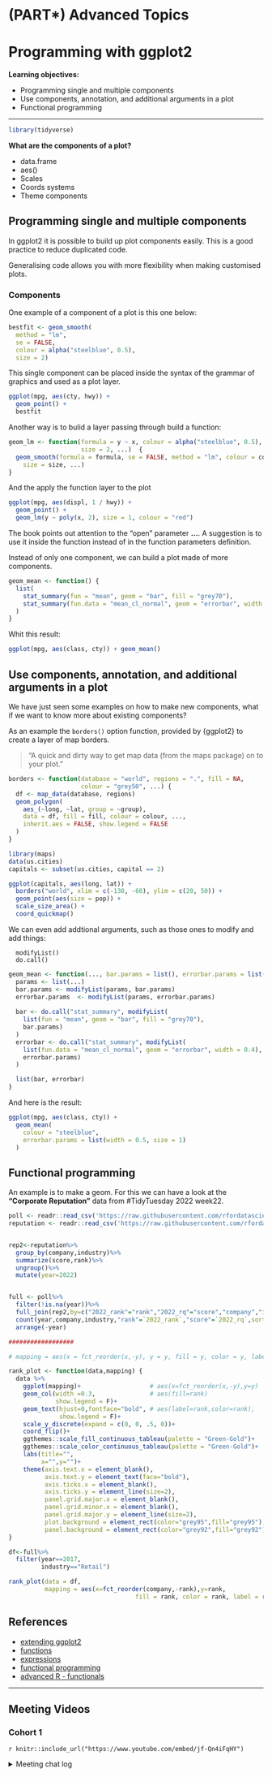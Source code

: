 # (PART\*) Advanced Topics {-}

# Programming with ggplot2

**Learning objectives:**

- Programming single and multiple components
- Use components, annotation, and additional arguments in a plot
- Functional programming

---

```r
library(tidyverse)
```


**What are the components of a plot?**

- data.frame
- aes()
- Scales
- Coords systems
- Theme components

## Programming single and multiple components

In ggplot2 it is possible to build up plot components easily. This is a good practice to reduce duplicated code. 

Generalising code allows you with more flexibility when making customised plots.

### Components

One example of a component of a plot is this one below:
```r
bestfit <- geom_smooth(
  method = "lm", 
  se = FALSE, 
  colour = alpha("steelblue", 0.5), 
  size = 2)
```

This single component can be placed inside the syntax of the grammar of graphics and used as a plot layer.
```r
ggplot(mpg, aes(cty, hwy)) + 
  geom_point() + 
  bestfit
```

Another way is to bulid a layer passing through build a function:
```r
geom_lm <- function(formula = y ~ x, colour = alpha("steelblue", 0.5), 
                    size = 2, ...)  {
  geom_smooth(formula = formula, se = FALSE, method = "lm", colour = colour,
    size = size, ...)
}
```

And the apply the function layer to the plot
```r
ggplot(mpg, aes(displ, 1 / hwy)) + 
  geom_point() + 
  geom_lm(y ~ poly(x, 2), size = 1, colour = "red")
```

The book points out attention to the "open" parameter **...**.
A suggestion is to use it inside the function instead of in the function parameters definition.

Instead of only one component, we can build a plot made of more components.
```r
geom_mean <- function() {
  list(
    stat_summary(fun = "mean", geom = "bar", fill = "grey70"),
    stat_summary(fun.data = "mean_cl_normal", geom = "errorbar", width = 0.4)
  )
}
```

Whit this result:
```r
ggplot(mpg, aes(class, cty)) + geom_mean()
```


## Use components, annotation, and additional arguments in a plot

We have just seen some examples on how to make new components, what if we want to know more about existing components?

As an example the `borders()` option function, provided by {ggplot2}	to create a layer of map borders.

> "A quick and dirty way to get map data (from the maps package) on to your plot."

```r
borders <- function(database = "world", regions = ".", fill = NA, 
                    colour = "grey50", ...) {
  df <- map_data(database, regions)
  geom_polygon(
    aes_(~long, ~lat, group = ~group), 
    data = df, fill = fill, colour = colour, ..., 
    inherit.aes = FALSE, show.legend = FALSE
  )
}
```

```r
library(maps)
data(us.cities)
capitals <- subset(us.cities, capital == 2)

ggplot(capitals, aes(long, lat)) +
  borders("world", xlim = c(-130, -60), ylim = c(20, 50)) +
  geom_point(aes(size = pop)) +
  scale_size_area() +
  coord_quickmap()
```

We can even add addtional arguments, such as those ones to modify and add things:

      modifyList()
      do.call()

```r
geom_mean <- function(..., bar.params = list(), errorbar.params = list()) {
  params <- list(...)
  bar.params <- modifyList(params, bar.params)
  errorbar.params  <- modifyList(params, errorbar.params)
  
  bar <- do.call("stat_summary", modifyList(
    list(fun = "mean", geom = "bar", fill = "grey70"),
    bar.params)
  )
  errorbar <- do.call("stat_summary", modifyList(
    list(fun.data = "mean_cl_normal", geom = "errorbar", width = 0.4),
    errorbar.params)
  )

  list(bar, errorbar)
}
```
      
And here is the result:
```r
ggplot(mpg, aes(class, cty)) + 
  geom_mean(
    colour = "steelblue",
    errorbar.params = list(width = 0.5, size = 1)
  )
```

## Functional programming

An example is to make a geom. For this we can have a look at the **"Corporate Reputation"** data from #TidyTuesday 2022 week22. 

```r
poll <- readr::read_csv('https://raw.githubusercontent.com/rfordatascience/tidytuesday/master/data/2022/2022-05-31/poll.csv')
reputation <- readr::read_csv('https://raw.githubusercontent.com/rfordatascience/tidytuesday/master/data/2022/2022-05-31/reputation.csv')


rep2<-reputation%>%
  group_by(company,industry)%>%
  summarize(score,rank)%>%
  ungroup()%>%
  mutate(year=2022)


full <- poll%>%
  filter(!is.na(year))%>%
  full_join(rep2,by=c("2022_rank"="rank","2022_rq"="score","company","industry","year")) %>%
  count(year,company,industry,"rank"=`2022_rank`,"score"=`2022_rq`,sort=T) %>%
  arrange(-year)

##################

# mapping = aes(x = fct_reorder(x,-y), y = y, fill = y, color = y, label = y)

rank_plot <- function(data,mapping) {
  data %>%
    ggplot(mapping)+                   # aes(x=fct_reorder(x,-y),y=y)
    geom_col(width =0.3,               # aes(fill=rank)
             show.legend = F)+
    geom_text(hjust=0,fontface="bold", # aes(label=rank,color=rank),
              show.legend = F)+
    scale_y_discrete(expand = c(0, 0, .5, 0))+
    coord_flip()+
    ggthemes::scale_fill_continuous_tableau(palette = "Green-Gold")+
    ggthemes::scale_color_continuous_tableau(palette = "Green-Gold")+
    labs(title="",
         x="",y="")+
    theme(axis.text.x = element_blank(),
          axis.text.y = element_text(face="bold"),
          axis.ticks.x = element_blank(),
          axis.ticks.y = element_line(size=2),
          panel.grid.major.x = element_blank(),
          panel.grid.minor.x = element_blank(),
          panel.grid.major.y = element_line(size=2),
          plot.background = element_rect(color="grey95",fill="grey95"),
          panel.background = element_rect(color="grey92",fill="grey92"))
}

df<-full%>%
  filter(year==2017,
         industry=="Retail")

rank_plot(data = df, 
          mapping = aes(x=fct_reorder(company,-rank),y=rank,
                                   fill = rank, color = rank, label = rank))
```

## References

- [extending ggplot2](https://ggplot2.tidyverse.org/articles/extending-ggplot2.html)
- [functions](https://adv-r.hadley.nz/functions.html)
- [expressions](http://adv-r.had.co.nz/Expressions.html)
- [functional programming](http://adv-r.had.co.nz/Functional-programming.html)
- [advanced R - functionals](https://adv-r.hadley.nz/fp.html)



---

## Meeting Videos

### Cohort 1

`r knitr::include_url("https://www.youtube.com/embed/jf-Qn4iFqHY")`

<details>
  <summary> Meeting chat log </summary>
  
```
00:41:31	Priyanka Gagneja:	There’s a lot of disturbance :(
01:00:48	Priyanka Gagneja:	https://plotly.com/ggplot2/setting-graph-size/
```
</details>
